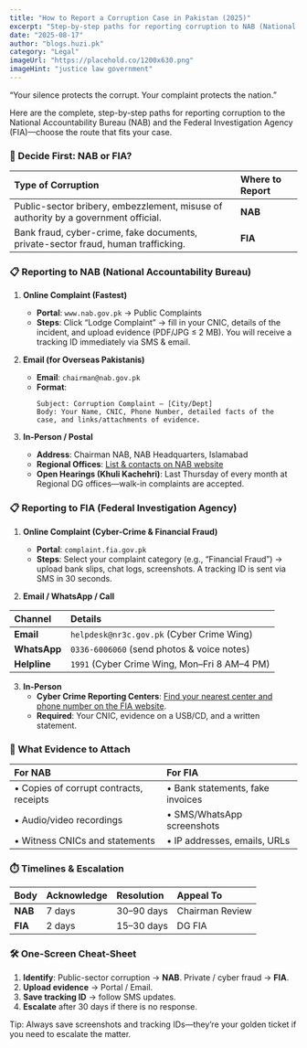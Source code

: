```yaml
---
title: "How to Report a Corruption Case in Pakistan (2025)"
excerpt: "Step-by-step paths for reporting corruption to NAB (National Accountability Bureau) and FIA (Federal Investigation Agency) in 2025."
date: "2025-08-17"
author: "blogs.huzi.pk"
category: "Legal"
imageUrl: "https://placehold.co/1200x630.png"
imageHint: "justice law government"
---
```


“Your silence protects the corrupt. Your complaint protects the nation.”

Here are the complete, step-by-step paths for reporting corruption to the National Accountability Bureau (NAB) and the Federal Investigation Agency (FIA)—choose the route that fits your case.

### 🎯 Decide First: NAB or FIA?

| Type of Corruption | Where to Report |
| :--- | :--- |
| Public-sector bribery, embezzlement, misuse of authority by a government official. | **NAB** |
| Bank fraud, cyber-crime, fake documents, private-sector fraud, human trafficking. | **FIA** |

### 📋 Reporting to NAB (National Accountability Bureau)

1.  **Online Complaint (Fastest)**
    *   **Portal**: `www.nab.gov.pk` → Public Complaints
    *   **Steps**: Click “Lodge Complaint” → fill in your CNIC, details of the incident, and upload evidence (PDF/JPG ≤ 2 MB). You will receive a tracking ID immediately via SMS & email.

2.  **Email (for Overseas Pakistanis)**
    *   **Email**: `chairman@nab.gov.pk`
    *   **Format**:
        ````
        Subject: Corruption Complaint – [City/Dept]
        Body: Your Name, CNIC, Phone Number, detailed facts of the case, and links/attachments of evidence.
        ````

3.  **In-Person / Postal**
    *   **Address**: Chairman NAB, NAB Headquarters, Islamabad
    *   **Regional Offices**: [List & contacts on NAB website](https://www.nab.gov.pk/contact.asp)
    *   **Open Hearings (Khuli Kachehri)**: Last Thursday of every month at Regional DG offices—walk-in complaints are accepted.

### 📋 Reporting to FIA (Federal Investigation Agency)

1.  **Online Complaint (Cyber-Crime & Financial Fraud)**
    *   **Portal**: `complaint.fia.gov.pk`
    *   **Steps**: Select your complaint category (e.g., “Financial Fraud”) → upload bank slips, chat logs, screenshots. A tracking ID is sent via SMS in 30 seconds.

2.  **Email / WhatsApp / Call**

| Channel | Details |
| :--- | :--- |
| **Email** | `helpdesk@nr3c.gov.pk` (Cyber Crime Wing) |
| **WhatsApp** | `0336-6006060` (send photos & voice notes) |
| **Helpline** | `1991` (Cyber Crime Wing, Mon–Fri 8 AM–4 PM) |

3.  **In-Person**
    *   **Cyber Crime Reporting Centers**: [Find your nearest center and phone number on the FIA website](https://fia.gov.pk/cyber-crime).
    *   **Required**: Your CNIC, evidence on a USB/CD, and a written statement.

### 📄 What Evidence to Attach

| For NAB | For FIA |
| :--- | :--- |
| • Copies of corrupt contracts, receipts | • Bank statements, fake invoices |
| • Audio/video recordings | • SMS/WhatsApp screenshots |
| • Witness CNICs and statements | • IP addresses, emails, URLs |

### ⏱️ Timelines & Escalation

| Body | Acknowledge | Resolution | Appeal To |
| :--- | :--- | :--- | :--- |
| **NAB** | 7 days | 30–90 days | Chairman Review |
| **FIA** | 2 days | 15–30 days | DG FIA |

### 🛠️ One-Screen Cheat-Sheet

1.  **Identify**: Public-sector corruption → **NAB**. Private / cyber fraud → **FIA**.
2.  **Upload evidence** → Portal / Email.
3.  **Save tracking ID** → follow SMS updates.
4.  **Escalate** after 30 days if there is no response.

Tip: Always save screenshots and tracking IDs—they’re your golden ticket if you need to escalate the matter.
